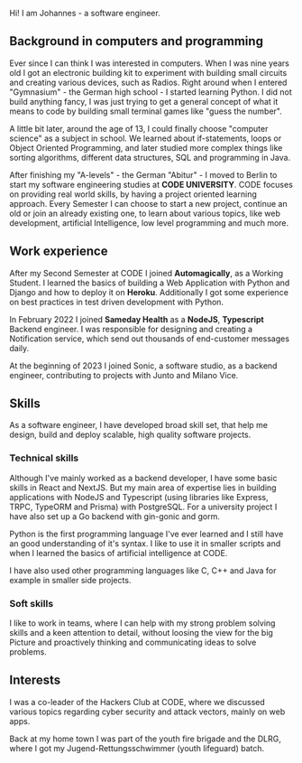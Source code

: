 Hi! I am Johannes - a software engineer.

## Background in computers and programming

Ever since I can think I was interested in computers. When I was nine years old I got an electronic building kit to experiment with building small circuits and creating various devices, such as Radios. 
Right around when I entered "Gymnasium" - the German high school - I started learning Python. I did not build anything fancy, I was just trying to get a general concept of what it means to code by building small terminal games like "guess the number".

A little bit later, around the age of 13, I could finally choose "computer science" as a subject in school. We learned about if-statements, loops or Object Oriented Programming, and later studied more complex things like sorting algorithms, different data structures, SQL and programming in Java.

After finishing my "A-levels" - the German "Abitur" - I moved to Berlin to start my software engineering studies at __CODE UNIVERSITY__. CODE focuses on providing real world skills, by having a project oriented learning approach. Every Semester I can choose to start a new project, continue an old or join an already existing one, to learn about various topics, like web development, artificial Intelligence, low level programming and much more.

## Work experience

After my Second Semester at CODE I joined __Automagically__, as a Working Student. I learned the basics of building a Web Application with Python and Django and how to deploy it on __Heroku__. Additionally I got some experience on best practices in test driven development with Python.

In February 2022 I joined __Sameday Health__ as a __NodeJS__, __Typescript__ Backend engineer. I was responsible for designing and creating a Notification service, which send out thousands of end-customer messages daily.

At the beginning of 2023 I joined Sonic, a software studio, as a backend engineer, contributing to projects with Junto and Milano Vice.

## Skills

As a software engineer, I have developed broad skill set, that help me design, build and deploy scalable, high quality software projects.

### Technical skills

Although I've mainly worked as a backend developer, I have some basic skills in React and NextJS. But my main area of expertise lies in building applications with NodeJS and Typescript (using libraries like Express, TRPC, TypeORM and Prisma) with PostgreSQL. For a university project I have also set up a Go backend with gin-gonic and gorm.

Python is the first programming language I've ever learned and I still have an good understanding of it's syntax. I like to use it in smaller scripts and when I learned the basics of artificial intelligence at CODE.

I have also used other programming languages like C, C++ and Java for example in smaller side projects.

### Soft skills

I like to work in teams, where I can help with my strong problem solving skills and a keen attention to detail, without loosing the view for the big Picture and proactively thinking and communicating ideas to solve problems.

## Interests

I was a co-leader of the Hackers Club at CODE, where we discussed various topics regarding cyber security and attack vectors, mainly on web apps.

Back at my home town I was part of the youth fire brigade and the DLRG, where I got my Jugend-Rettungsschwimmer (youth lifeguard) batch.
